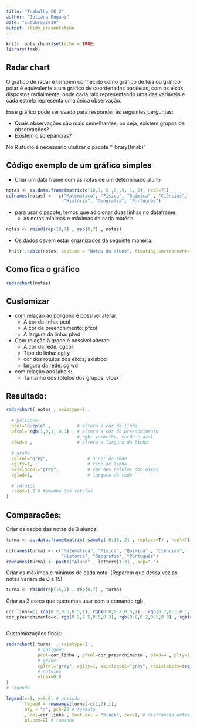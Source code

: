 ---
title: "Trabalho CE 2"
author: "Juliana Degani"
date: "outubro/2019"
output: slidy_presentation
---

```{r setup, include=FALSE}
knitr::opts_chunk$set(echo = TRUE)
library(fmsb)

```

## Radar chart



O gráfico de radar é também conhecido como gráfico de teia ou gráfico polar é equivalente a um gráfico de coordenadas paralelas, com os eixos dispostos radialmente, onde cada raio representando uma das variáveis e cada estrela representa uma única observação.

Esse gráfico pode ser usado para responder às seguintes perguntas:

- Quais observações são mais semelhantes, ou seja, existem grupos de observações?
- Existem discrepâncias?


No R studio é necessário utulizar o pacote "library(fmsb)"

## Código exemplo de um gráfico simples

- Criar um data frame com as notas de um determinado aluno

```{r}
notas <- as.data.frame(matrix(c(10,7, 8 ,0 ,9, 1, 5), ncol=7))
colnames(notas) <-  c("Matemática", "Física", "Química" , "Ciências",
                      "História", "Geografia", "Português")
```

- para usar o pacote, temos que adicionar duas linhas no dataframe:
  - as notas mínimas e máximas de cada matéria
 
```{r}
notas <- rbind(rep(10,7) , rep(0,7) , notas)
```
 

- Os dados devem estar organizados da seguinte maneira:

```{r comment='', echo=FALSE, results='asis'}
 knitr::kable(notas, caption = "Notas do aluno", floating.environment="sidewaystable")
```

## Como fica o gráfico


```{r notas}
radarchart(notas)
```


## Customizar

- com relação ao polígono é possível aterar:
   - A cor da linha: pcol
   - A cor de preenchimento: pfcol
   - A largura da linha: plwd
   
- Com relação à grade é possível alterar:
   - A cor da rede: cgcol
   - Tipo de linha: cglty
   - cor dos rótulos dos eixos; axisbcol
   - largura da rede: cglwd
   
- com relação aos labels:
   - Tamanho dos rótulos dos grupos: vlcex


## Resultado:

```{r}
radarchart( notas , axistype=1 ,
           
  # polígono:
  pcol="purple" ,          # altera a cor da linha
  pfcol= rgb(1,0,1, 0.3) , # altera a cor do preenchimento
                           # rgb: vermelho, verde e azul
  plwd=4 ,                 # altera a largura da linha
           
  # grade
  cglcol="grey",               # 3 cor da rede
  cglty=1,                     # tipo de linha
  axislabcol="grey",           # cor dos rótulos dos eixos
  cglwd=1,                     # largura da rede
           
  # rótulos
  vlcex=1.2 # tamanho dos rótulos
)
```



## Comparações:

Criar os dados das notas de 3 alunos:
```{r}
turma <- as.data.frame(matrix( sample( 0:15, 21 , replace=T) , ncol=7))
                       
colnames(turma) <- c("Matemática", "Física", "Química" , "Ciências",
                     "História", "Geografia", "Português")
rownames(turma) <- paste("Aluno" , letters[1:3] , sep="_")


```

Criar os máximos e mínimos de cada nota:
(Reparem que dessa vez as notas variam de 0 a 15)
```{r}
turma <- rbind(rep(15,7) , rep(0,7) , turma)

```


Criar as 3 cores que queremos usar com o comando rgb
```{r}
cor_linha=c( rgb(0.2,0.5,0.5,1), rgb(0.8,0.2,0.5,1) , rgb(0.7,0.5,0.1,1) )
cor_preenchimento=c( rgb(0.2,0.5,0.5,0.3), rgb(0.8,0.2,0.5,0.3) , rgb(0.7,0.5,0.1,0.3) )



```


Customiazações finais:
```{r}
radarchart( turma  , axistype=1 ,
            # polígono
            pcol=cor_linha , pfcol=cor_preenchimento , plwd=4 , plty=1,
            # grade:
            cglcol="grey", cglty=1, axislabcol="grey", caxislabels=seq(0,15,7), cglwd=0.8,
            # rótulos
            vlcex=0.8
)
# Legenda

legend(x=1, y=0.6, # posição 
       legend = rownames(turma[-c(1,2),]), 
       bty = "n", pch=20 # formato 
       , col=cor_linha , text.col = "black", cex=1, # distrância entre as legendas
       pt.cex=2) # tamanho
```

